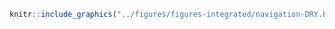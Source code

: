<!-- #### Navigation - Cargaison sèche {-} -->


<!-- -------------------------------------------------- -->

```r
knitr::include_graphics("../figures/figures-integrated/navigation-DRY.BULK.png")
```

<br>
